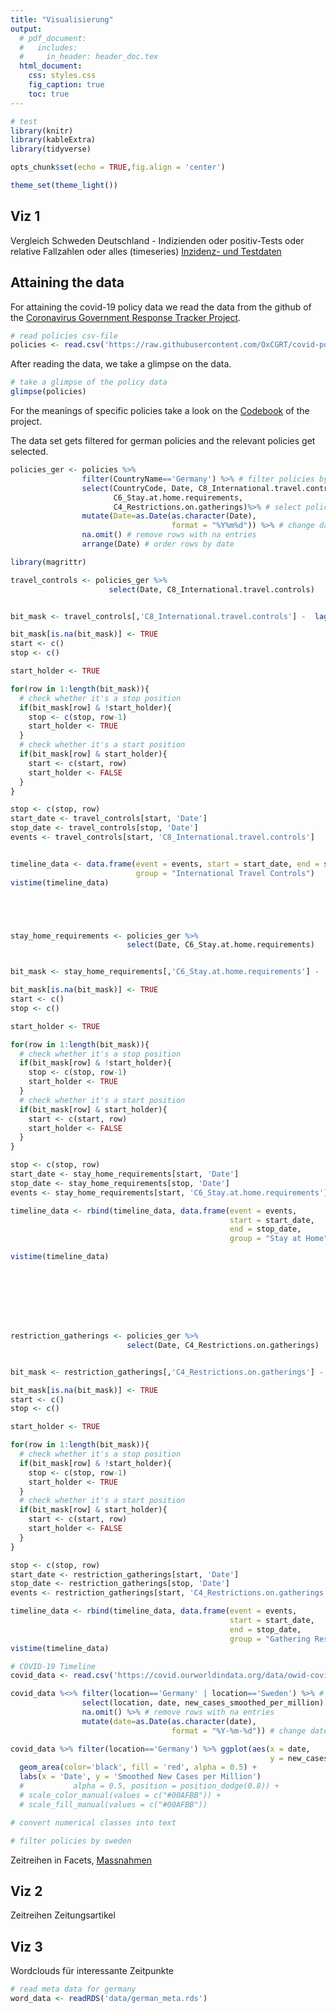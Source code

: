 ```yaml
---
title: "Visualisierung"
output:
  # pdf_document:
  #   includes:
  #     in_header: header_doc.tex
  html_document:
    css: styles.css
    fig_caption: true
    toc: true
---
```


```r
# test
library(knitr)
library(kableExtra)
library(tidyverse)

opts_chunk$set(echo = TRUE,fig.align = 'center')

theme_set(theme_light())
```

## Viz 1

Vergleich Schweden Deutschland - Indizienden oder positiv-Tests oder relative Fallzahlen oder alles (timeseries) [Inzidenz- und Testdaten](https://covid.ourworldindata.org/data/owid-covid-data.csv)

## Attaining the data
For attaining the covid-19 policy data we read the data from the github of the
[Coronavirus Government Response Tracker Project](https://www.bsg.ox.ac.uk/research/research-projects/coronavirus-government-response-tracker#data).

```r
# read policies csv-file
policies <- read.csv('https://raw.githubusercontent.com/OxCGRT/covid-policy-tracker/master/data/OxCGRT_latest.csv')
```

After reading the data, we take a glimpse on the data.
```r
# take a glimpse of the policy data
glimpse(policies)
```
For the meanings of specific policies take a look on the [Codebook](https://github.com/OxCGRT/covid-policy-tracker/blob/master/documentation/codebook.md) of the project.


The data set gets filtered for german policies and the relevant policies get selected.

```r

policies_ger <- policies %>%
                filter(CountryName=='Germany') %>% # filter policies by germany
                select(CountryCode, Date, C8_International.travel.controls,
                       C6_Stay.at.home.requirements,
                       C4_Restrictions.on.gatherings)%>% # select policies of interest
                mutate(Date=as.Date(as.character(Date),
                                    format = "%Y%m%d")) %>% # change date format
                na.omit() # remove rows with na entries
                arrange(Date) # order rows by date

library(magrittr)

travel_controls <- policies_ger %>%
                      select(Date, C8_International.travel.controls)


bit_mask <- travel_controls[,'C8_International.travel.controls'] -  lag(travel_controls[,'C8_International.travel.controls'], n = 1) != 0

bit_mask[is.na(bit_mask)] <- TRUE
start <- c()
stop <- c()

start_holder <- TRUE

for(row in 1:length(bit_mask)){
  # check whether it's a stop position
  if(bit_mask[row] & !start_holder){
    stop <- c(stop, row-1)
    start_holder <- TRUE
  }
  # check whether it's a start position
  if(bit_mask[row] & start_holder){
    start <- c(start, row)
    start_holder <- FALSE
  }
}

stop <- c(stop, row)
start_date <- travel_controls[start, 'Date']
stop_date <- travel_controls[stop, 'Date']
events <- travel_controls[start, 'C8_International.travel.controls']


timeline_data <- data.frame(event = events, start = start_date, end = stop_date,
                            group = "International Travel Controls")
vistime(timeline_data)





stay_home_requirements <- policies_ger %>%
                          select(Date, C6_Stay.at.home.requirements)


bit_mask <- stay_home_requirements[,'C6_Stay.at.home.requirements'] -  lag(stay_home_requirements[,'C6_Stay.at.home.requirements'], n = 1) != 0

bit_mask[is.na(bit_mask)] <- TRUE
start <- c()
stop <- c()

start_holder <- TRUE

for(row in 1:length(bit_mask)){
  # check whether it's a stop position
  if(bit_mask[row] & !start_holder){
    stop <- c(stop, row-1)
    start_holder <- TRUE
  }
  # check whether it's a start position
  if(bit_mask[row] & start_holder){
    start <- c(start, row)
    start_holder <- FALSE
  }
}

stop <- c(stop, row)
start_date <- stay_home_requirements[start, 'Date']
stop_date <- stay_home_requirements[stop, 'Date']
events <- stay_home_requirements[start, 'C6_Stay.at.home.requirements']

timeline_data <- rbind(timeline_data, data.frame(event = events,
                                                 start = start_date,
                                                 end = stop_date,
                                                 group = "Stay at Home"))

vistime(timeline_data)








restriction_gatherings <- policies_ger %>%
                          select(Date, C4_Restrictions.on.gatherings)


bit_mask <- restriction_gatherings[,'C4_Restrictions.on.gatherings'] -  lag(restriction_gatherings[,'C4_Restrictions.on.gatherings'], n = 1) != 0

bit_mask[is.na(bit_mask)] <- TRUE
start <- c()
stop <- c()

start_holder <- TRUE

for(row in 1:length(bit_mask)){
  # check whether it's a stop position
  if(bit_mask[row] & !start_holder){
    stop <- c(stop, row-1)
    start_holder <- TRUE
  }
  # check whether it's a start position
  if(bit_mask[row] & start_holder){
    start <- c(start, row)
    start_holder <- FALSE
  }
}

stop <- c(stop, row)
start_date <- restriction_gatherings[start, 'Date']
stop_date <- restriction_gatherings[stop, 'Date']
events <- restriction_gatherings[start, 'C4_Restrictions.on.gatherings']

timeline_data <- rbind(timeline_data, data.frame(event = events,
                                                 start = start_date,
                                                 end = stop_date,
                                                 group = "Gathering Restrictions"))
vistime(timeline_data)

```


```r
# COVID-19 Timeline
covid_data <- read.csv('https://covid.ourworldindata.org/data/owid-covid-data.csv')

covid_data %<>% filter(location=='Germany' | location=='Sweden') %>% # filter policies by germany
                select(location, date, new_cases_smoothed_per_million) %>% # select columns of interest
                na.omit() %>% # remove rows with na entries              
                mutate(date=as.Date(as.character(date),
                                    format = "%Y-%m-%d")) # change date format

covid_data %>% filter(location=='Germany') %>% ggplot(aes(x = date,
                                                          y = new_cases_smoothed_per_million)) +
  geom_area(color='black', fill = 'red', alpha = 0.5) +
  labs(x = 'Date', y = 'Smoothed New Cases per Million')
  #           alpha = 0.5, position = position_dodge(0.8)) +
  # scale_color_manual(values = c("#00AFBB")) +
  # scale_fill_manual(values = c("#00AFBB"))
  ```


```r
# convert numerical classes into text


```

```r
# filter policies by sweden

```

Zeitreihen in Facets, [Massnahmen](https://raw.githubusercontent.com/OxCGRT/covid-policy-tracker/master/data/OxCGRT_latest.csv) 

## Viz 2

Zeitreihen Zeitungsartikel 

## Viz 3

Wordclouds für interessante Zeitpunkte
```r
# read meta data for germany
word_data <- readRDS('data/german_meta.rds')

```

